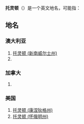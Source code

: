 '''托灵顿'''（{{lang-en|'''Torrington'''}}）是一个英文地名，可能指：
==地名==
===澳大利亚===
#[[托灵顿_(新南威尔士州)|托灵顿 (新南威尔士州)]]
#{{Link-en|托灵顿 (昆士兰州)|Torrington,_Queensland|托灵顿 (昆士兰州)}}
===加拿大===
#{{Tsl|en|Torrington,_Alberta|托灵顿 (艾伯塔省)|托灵顿 (艾伯塔省)}}
===美国===
#[[托灵顿_(康涅狄格州)|托灵顿 (康涅狄格州)]]
#[[托灵顿_(怀俄明州)|托灵顿 (怀俄明州)]]
{{Disambig|Cat=三字地名消歧义}}
